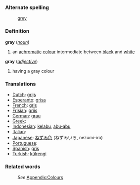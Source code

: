 ===Alternate spelling===
:[[grey]]
===Definition===
;'''gray''' (''[[noun]]'')
#an [[achromatic]] [[color|colour]] intermediate between [[black]] and [[white]]
;'''gray''' (''[[adjective]]'')
#having a gray colour
===Translations===

* [[Dutch]]: [[grijs]]
* [[Esperanto]]: [[grisa]]
* [[French]]: [[gris]]
* [[Frisian]]: [[griis]]
* [[German]]: [[grau]]
* [[Greek]]: [[]]
* [[Indonesian]]: [[kelabu]], [[abu-abu]]
* [[Italian]]: [[]]
* [[Japanese]]: [[ねずみ色]] (ねずみいろ, nezumi-iro)
* [[Portuguese]]: [[]]
* [[Spanish]]: [[gris]]
* [[Turkish]]: [[külrengi]]

===Related words===
:''See'' [[Wiktionary_Appendix:Colours|Appendix:Colours]]